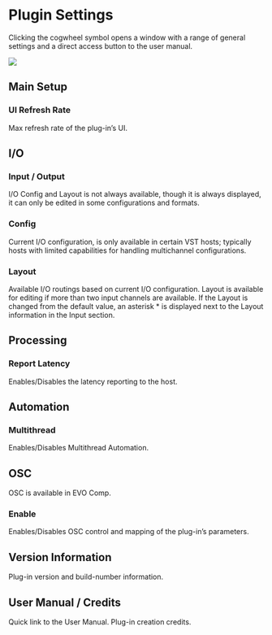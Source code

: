 # Plugin Settings

Clicking the cogwheel symbol opens a window with a range of general settings and a direct access button to
the user manual.

![](https://media.githubusercontent.com/media/FLUX-SE/doc_images/main/Plugins/evo-comp/evoComp_opt.png)

## Main Setup

### UI Refresh Rate

Max refresh rate of the plug-in’s UI.

## I/O

### Input / Output

I/O Config and Layout is not always available, though it is always displayed, it can only be edited in some
configurations and formats.

### Config


Current I/O configuration, is only available in certain VST hosts; typically hosts with limited capabilities for
handling multichannel configurations.

### Layout

Available I/O routings based on current I/O configuration. Layout is available for editing if more than two input
channels are available. If the Layout is changed from the default value, an asterisk * is displayed next to the
Layout information in the Input section.

## Processing

### Report Latency

Enables/Disables the latency reporting to the host.

## Automation

### Multithread

Enables/Disables Multithread Automation.

## OSC

OSC is available in EVO Comp.

### Enable

Enables/Disables OSC control and mapping of the plug-in’s parameters.


## Version Information

Plug-in version and build-number information.

## User Manual / Credits

Quick link to the User Manual. Plug-in creation credits.


